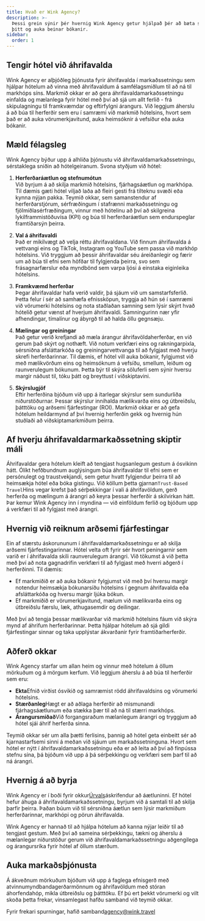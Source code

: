 ```yaml
---
title: Hvað er Wink Agency?
description: >-
  Þessi grein sýnir þér hvernig Wink Agency getur hjálpað þér að bæta söluferlið
  þitt og auka beinar bókanir.
sidebar:
  order: 1
---
```


## Tengir hótel við áhrifavalda

Wink Agency er alþjóðleg þjónusta fyrir áhrifavalda í markaðssetningu sem hjálpar hótelum að vinna með áhrifavaldum á samfélagsmiðlum til að ná til markhóps síns. Markmið okkar er að gera áhrifavaldamarkaðssetningu einfalda og mælanlega fyrir hótel með því að sjá um allt ferlið - frá skipulagningu til framkvæmdar og eftirfylgni árangurs. Við leggjum áherslu á að búa til herferðir sem eru í samræmi við markmið hótelsins, hvort sem það er að auka vörumerkjavitund, auka heimsóknir á vefsíður eða auka bókanir.

## Mæld félagsleg

Wink Agency býður upp á alhliða þjónustu við áhrifavaldamarkaðssetningu, sérstaklega sniðin að hótelgeiranum. Svona styðjum við hótel:

1. **Herferðaráætlun og stefnumótun**\
   Við byrjum á að skilja markmið hótelsins, fjárhagsáætlun og markhópa. Til dæmis gæti hótel viljað laða að fleiri gesti frá tilteknu svæði eða kynna nýjan pakka. Teymið okkar, sem samanstendur af herferðarstjórum, sérfræðingum í stafrænni markaðssetningu og fjölmiðlasérfræðingum, vinnur með hótelinu að því að skilgreina lykilframmistöðuvísa (KPI) og búa til herferðaráætlun sem endurspeglar framtíðarsýn þeirra.

2. **Val á áhrifavaldi**\
   Það er mikilvægt að velja réttu áhrifavaldana. Við finnum áhrifavalda á vettvangi eins og TikTok, Instagram og YouTube sem passa við markhóp hótelsins. Við tryggjum að þessir áhrifavaldar séu áreiðanlegir og færir um að búa til efni sem höfðar til fylgjenda þeirra, svo sem frásagnarfærslur eða myndbönd sem varpa ljósi á einstaka eiginleika hótelsins.

3. **Framkvæmd herferðar**\
   Þegar áhrifavaldar hafa verið valdir, þá sjáum við um samstarfsferlið. Þetta felur í sér að samhæfa efnissköpun, tryggja að hún sé í samræmi við vörumerki hótelsins og nota staðlaðan samning sem lýsir skýrt hvað hótelið getur vænst af hverjum áhrifavaldi. Samningurinn nær yfir afhendingar, tímalínur og ábyrgð til að halda öllu gegnsæju.

4. **Mælingar og greiningar**\
   Það getur verið krefjandi að mæla árangur áhrifavöldaherferðar, en við gerum það skýrt og nothæft. Við notum verkfæri eins og rakningarpixla, sérsniðna afsláttarkóða og greiningarvettvanga til að fylgjast með hverju skrefi herferðarinnar. Til dæmis, ef hótel vill auka bókanir, fylgjumst við með mælikvörðum eins og heimsóknum á vefsíðu, smellum, leiðum og raunverulegum bókunum. Þetta býr til skýra söluferli sem sýnir hversu margir náðust til, tóku þátt og breyttust í viðskiptavini.

5. **Skýrslugjöf**\
   Eftir herferðina bjóðum við upp á ítarlegar skýrslur sem sundurliða niðurstöðurnar. Þessar skýrslur innihalda mælikvarða eins og útbreiðslu, þátttöku og arðsemi fjárfestingar (ROI). Markmið okkar er að gefa hótelum heildarmynd af því hvernig herferðin gekk og hvernig hún stuðlaði að viðskiptamarkmiðum þeirra.

## Af hverju áhrifavaldarmarkaðssetning skiptir máli

Áhrifavaldar gera hótelum kleift að tengjast hugsanlegum gestum á ósvikinn hátt. Ólíkt hefðbundnum auglýsingum búa áhrifavaldar til efni sem er persónulegt og traustvekjandi, sem getur hvatt fylgjendur þeirra til að heimsækja hótel eða bóka gistingu. Við köllum þetta gjarnan`Trust-Based Travel`Hins vegar krefst það sérþekkingar í vali á áhrifavöldum, gerð herferða og mælingum á árangri að keyra þessar herferðir á skilvirkan hátt. Þar kemur Wink Agency inn í myndina — við einföldum ferlið og bjóðum upp á verkfæri til að fylgjast með árangri.

## Hvernig við reiknum arðsemi fjárfestingar

Ein af stærstu áskorununum í áhrifavaldamarkaðssetningu er að skilja arðsemi fjárfestingarinnar. Hótel velta oft fyrir sér hvort peningarnir sem varið er í áhrifavalda skili raunverulegum árangri. Við tökumst á við þetta með því að nota gagnadrifin verkfæri til að fylgjast með hverri aðgerð í herferðinni. Til dæmis:

* Ef markmiðið er að auka bókanir fylgjumst við með því hversu margir notendur heimsækja bókunarsíðu hótelsins í gegnum áhrifavalda eða afsláttarkóða og hversu margir ljúka bókun.
* Ef markmiðið er vörumerkjavitund, mælum við mælikvarða eins og útbreiðslu færslu, læk, athugasemdir og deilingar.

Með því að tengja þessar mælikvarðar við markmið hótelsins fáum við skýra mynd af áhrifum herferðarinnar. Þetta hjálpar hótelum að sjá gildi fjárfestingar sinnar og taka upplýstar ákvarðanir fyrir framtíðarherferðir.

## Aðferð okkar

Wink Agency starfar um allan heim og vinnur með hótelum á öllum mörkuðum og á mörgum kerfum. Við leggjum áherslu á að búa til herferðir sem eru:

* **Ekta**Efnið virðist ósvikið og samræmist rödd áhrifavaldsins og vörumerki hótelsins.
* **Stærðanleg**Hægt er að aðlaga herferðir að mismunandi fjárhagsáætlunum eða stækka þær til að ná til stærri markhóps.
* **Árangursmiðað**Við forgangsraðum mælanlegum árangri og tryggjum að hótel sjái áhrif herferða sinna.

Teymið okkar sér um alla þætti ferlisins, þannig að hótel geta einbeitt sér að kjarnastarfsemi sinni á meðan við sjáum um markaðssetninguna. Hvort sem hótel er nýtt í áhrifavaldamarkaðssetningu eða er að leita að því að fínpússa stefnu sína, þá bjóðum við upp á þá sérþekkingu og verkfæri sem þarf til að ná árangri.

## Hvernig á að byrja

Wink Agency er í boði fyrir okkur[Úrvals](/managed-social/what-is-managed-social/#subscription-tiers)áskrifendur að áætluninni. Ef hótel hefur áhuga á áhrifavaldamarkaðssetningu, byrjum við á samtali til að skilja þarfir þeirra. Þaðan búum við til sérsniðna áætlun sem lýsir markmiðum herferðarinnar, markhópi og pörun áhrifavalda.

Wink Agency er hannað til að hjálpa hótelum að kanna nýjar leiðir til að tengjast gestum. Með því að sameina sérþekkingu, tækni og áherslu á mælanlegar niðurstöður gerum við áhrifavaldamarkaðssetningu aðgengilega og árangursríka fyrir hótel af öllum stærðum.

## Auka markaðsþjónusta

Á ákveðnum mörkuðum bjóðum við upp á faglega efnisgerð með atvinnumyndbandagerðarmönnum og áhrifavöldum með stóran áhorfendahóp, mikla útbreiðslu og þátttöku. Ef þú ert þekkt vörumerki og vilt skoða þetta frekar, vinsamlegast hafðu samband við teymið okkar.

Fyrir frekari spurningar, hafið samband[agency@wink.travel](mailto://agency@wink.travel)

